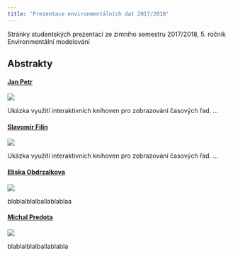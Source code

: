 ```yaml
---
title: 'Prezentace environmentálních dat 2017/2018'
---
```


Stránky studentských prezentací ze zimního semestru 2017/2018, 5. ročník Environmentální modelování

## Abstrakty

#### [Jan Petr](jp.html)

![](img/jp.png)

Ukázka využití interaktivních knihoven pro zobrazování časových řad. ...

#### [Slavomír Filín](sf.html)

![](img/jp.png)

Ukázka využití interaktivních knihoven pro zobrazování časových řad. ...

#### [Eliska Obdrzalkova](EO.html)

![](img/jp.png)

blablalblalballablablaa

#### [Michal Predota](mp.html)

![](img/jp.png)

blablalblalballablabla


